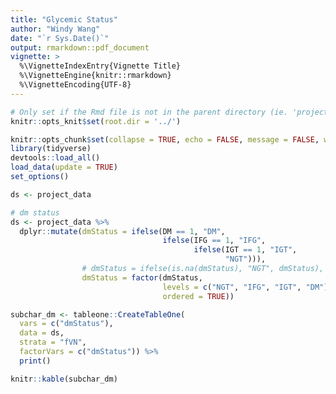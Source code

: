 ```yaml
---
title: "Glycemic Status"
author: "Windy Wang"
date: "`r Sys.Date()`"
output: rmarkdown::pdf_document
vignette: >
  %\VignetteIndexEntry{Vignette Title}
  %\VignetteEngine{knitr::rmarkdown}
  %\VignetteEncoding{UTF-8}
---
```


```r

# Only set if the Rmd file is not in the parent directory (ie. 'projectname/')
knitr::opts_knit$set(root.dir = '../')

knitr::opts_chunk$set(collapse = TRUE, echo = FALSE, message = FALSE, warning = FALSE)
library(tidyverse)
devtools::load_all()
load_data(update = TRUE)
set_options()

ds <- project_data

# dm status
ds <- project_data %>% 
  dplyr::mutate(dmStatus = ifelse(DM == 1, "DM",
                                  ifelse(IFG == 1, "IFG",
                                         ifelse(IGT == 1, "IGT",
                                                "NGT"))),
                # dmStatus = ifelse(is.na(dmStatus), "NGT", dmStatus),
                dmStatus = factor(dmStatus,
                                  levels = c("NGT", "IFG", "IGT", "DM"),
                                  ordered = TRUE))
```


```r

subchar_dm <- tableone::CreateTableOne(
  vars = c("dmStatus"),
  data = ds,
  strata = "fVN",
  factorVars = c("dmStatus")) %>% 
  print()
```

```r
knitr::kable(subchar_dm)
```
